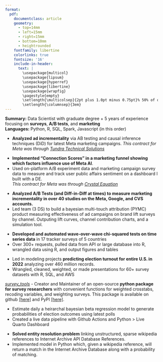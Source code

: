 ```yaml
---
format: 
  pdf: 
    documentclass: article
    geometry:
      - top=14mm
      - left=15mm
      - right=15mm
      - bottom=10mm
      - heightrounded
    fontfamily: libertine
    colorlinks: true
    fontsize: '16'
    include-in-header: 
      text: |
        \usepackage{multicol}
        \usepackage{lipsum}
        \usepackage{hyperref}
        \usepackage{libertine}
        \usepackage{wrapfig}
        \pagestyle{empty}
        \setlength{\multicolsep}{2pt plus 1.0pt minus 0.75pt}% 50% of original values
        \setlength{\columnsep}{3em}
---
```

<!-- TITLE -->
\begin{huge}\begin{center}{\bf ALEX BASS}\end{center}\end{huge}

<!-- CONTACT INFO -->
\begin{center}\href{mailto::acbass9@gmail.com}{acbass49@gmail.com} ∙ \href{https://github.com/acbass49}{Github} ∙ \href{https://www.linkedin.com/in/alex-bass-4a7465161/}{LinkedIn} ∙ \href{https://alexbass.me/}{Personal Website}
\end{center}
\vspace{5pt}

**Summary:** Data Scientist with graduate degree + 5 years of experience focusing on **surveys**, **A/B tests**, and **marketing**  
**Languages:** Python, R, SQL, Spark, Javascript (in this order)

<!-- EXPERIENCE : 1ST BULLET-->
\begin{large}{\bf EXPERIENCE}
  \vspace{3pt}
  \hrule
  \begin{multicols}{2}
    \begin{flushleft}{
      \includegraphics[trim=0 21mm 0 0,width=0.06\textwidth]{images/facebook_logo.jpeg}
      \bf \href{https://about.meta.com}{Meta}}\\
      \hspace{11 mm}
      \textit{Data Scientist (contract) Marketing DS Team}
    \end{flushleft}
    \begin{flushright}
    \begin{small}(1yr)\end{small} April 2025-April 2026\\
    Remote
    \end{flushright}
  \end{multicols}
\end{large}
\vspace{-0.16cm}
* **Analyzed ad incrementality** via AB testing and causal inference techniques (DiD) for latest Meta marketing campaigns. 
*This contract for Meta was through [Tundra Technical Solutions](https://www.tundratechnical.ca/)*
\vspace{2pt}

\begin{large}
  \begin{multicols}{2}
    \begin{flushleft}
      \hspace{11 mm}
      \textit{Data Scientist (contract) Public Affairs Team}
    \end{flushleft}
    \begin{flushright}
    \begin{small}(10mth)\end{small} April 2024-Jan 2025
    \end{flushright}
  \end{multicols}
\end{large}
\vspace{-0.2cm}
* **Implemented "Connection Scores" in a marketing funnel showing which factors influence use of Meta AI**. 
* Used on-platform A/B experiment data and marketing campaign survey data to measure and track user public affairs sentiment on a dashboard I built with a DE.  
*This contract for Meta was through [Crystal Equation](https://www.crystalequation.com/)*
\vspace{0pt}


<!-- EXPERIENCE : 2ND BULLET -->
\begin{large}
  \begin{multicols}{2}
    \begin{flushleft}{
      \includegraphics[trim=0 21mm 0 0,width=0.06\textwidth]{images/dynataglobal_logo.jpeg}
      \bf \href{https://www.dynata.com/}{Dynata}}\\
      \hspace{11 mm}
      \textit{Data Scientist, Marketing}
    \end{flushleft}
    \begin{flushright}
    \begin{small}(1yr 8mth)\end{small} Aug 2022-April 2024\\
    Herndon, VA
    \end{flushright}
  \end{multicols}
\end{large}
* **Analyzed A/B Tests (and Diff-in-Diff at times) to measure marketing incrementality in over 40 studies on the Meta, Google, and CVS accounts.**
* Led team (3 DS) to build a bayesian multi-touch attribution (PYMC) product measuring effectiveness of ad campaigns on brand lift surveys by channel. Outputing lift curves, channel contribution charts, and a simulation tool.

\vspace{7pt}

<!-- EXPERIENCE : 3RD BULLET -->
\begin{large}
  \begin{multicols}{2}
    \begin{flushleft}{
      \includegraphics[trim=0 11mm 0 0,width=0.05\textwidth]{images/morning_consult_logo.jpeg}
      \hspace{1 mm} \bf \href{https://morningconsult.com/}{Morning Consult}}\\
      \hspace{11 mm}
      \textit{Senior Data Analyst}
    \end{flushleft}
    \begin{flushright}
    \begin{small}(10mth)\end{small} Nov 2021-Aug 2022\\
    Washington, D.C.
    \end{flushright}
  \end{multicols}
\end{large}
\vspace{-0.16cm}
* **Developed and automated wave-over-wave chi-squared tests on time series data** in 17 tracker surveys of 5 countries
* Over 300+ requests, pulled data from API or large database into R, wrangled data using R, and output figures and tables

\vspace{7pt}

<!-- EXPERIENCE : 4TH BULLET -->
\begin{large}
  \begin{multicols}{2}
    \begin{flushleft}{
      \includegraphics[trim=0 20mm 0 0,width=0.04\textwidth]{images/echelon_insights_logo.jpeg}
      \hspace{2 mm} \bf \href{https://echeloninsights.com/}{Echelon Insights}}\\
      \hspace{11 mm}
      \textit{Data Analyst}
    \end{flushleft}
    \begin{flushright}
    \begin{small}(1yr 8mth)\end{small} April 2020-Nov 2021\\
    Alexandria, VA
    \end{flushright}
  \end{multicols}
\end{large}
\vspace{-0.16cm}
* Led in modeling projects **predicting election turnout for entire U.S. in 2022** analyzing over 460 million records.
* Wrangled, cleaned, weighted, or made presentations for 60+ survey datasets with R, SQL, and AWS

\vspace{7pt}

<!-- SOFTWARE -->
\begin{large}{\bf OPEN-SOURCE SOFTWARE}
  \vspace{3pt}
  \hrule
\end{large}
\vspace{-0.1cm}
[*survey_tools*](https://github.com/acbass49/survey_tools) - Creator and Maintainer of an open-source **python package for survey researchers** with convenient functions for weighted crosstabs, recoding variables, and weighting surveys. This package is available on github [[here]](https://github.com/acbass49/survey_tools) and PyPI [[here]](https://pypi.org/project/survey-tools/).

\vspace{7pt}

<!-- EDUCATION: 1ST BULLET -->
\begin{large}
  {\bf EDUCATION}
  \vspace{3pt}
  \hrule
  \begin{multicols}{2}
    \begin{flushleft}
      \includegraphics[trim=0 23mm 0 0,width=0.04\textwidth]{images/university_of_virginia_logo.jpeg}
      \hspace{1 mm} {\bf University of Virginia}\\
      \hspace{11 mm}Master of Science: Data Science
    \end{flushleft}
    \begin{flushright}
    Charlottesville, VA
    \end{flushright}
  \end{multicols}
\end{large}
\vspace{0.05cm}

<!-- EDUCATION: 2ND BULLET -->
\begin{large}
  \begin{multicols}{2}
    \begin{flushleft}
      \includegraphics[trim=0 11mm 0 0,width=0.04\textwidth]{images/brigham_young_university_logo.jpeg}
      \hspace{1 mm} {\bf Brigham Young University}\\
      \hspace{11 mm}Bachelor of Arts: Political Science
    \end{flushleft}
    \begin{flushright}
    Provo, UT
    \end{flushright}
  \end{multicols}
\end{large}
\vspace{1.5pt}

<!-- PERSONAL PROJECTS : 1ST BULLET -->
\begin{large}
{\bf SELECTED PROJECTS}
  \vspace{3pt}
  \hrule
  \begin{multicols}{2}
    \begin{flushleft}\textit{\href{https://alexbass.me/projects/election_model_2024/}{Live Dashboard - 2024 US Pres. Election Forecast}}\end{flushleft}
    \begin{flushright}January 2024\end{flushright}
  \end{multicols}
  \vspace{-0.17cm}
\end{large}
* Estimate daily a heirarchal bayesian beta regression model to generate probabilities of election outcomes using latest polls
* Created a live data pipeline with Github Actions and Python > Live Quarto Dashboard

\vspace{7pt}
\begin{large}
  \begin{multicols}{2}
    \begin{flushleft}\textit{\href{https://alexbass.me/projects/internet_archive/}{Entity Resolution with Gradient Boosted Trees}}\end{flushleft}
    \begin{flushright}May 2023\end{flushright}
  \end{multicols}
  \vspace{-0.17cm}
\end{large}

* **Solved entity resolution problem** linking unstructured, sparse wikipedia references to Internet Archive API Database References.
* Implemented model in Python \href{https://github.com/acbass49/wiki2ia}{[here]} which, given a wikipedia reference, will return a match in the Internet Archive Database along with a probability of matching.